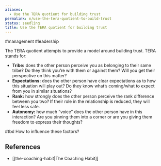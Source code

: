 ```yaml
---
aliases:
  - Use the TERA quotient for building trust
permalink: n/use-the-tera-quotient-to-build-trust
status: seedling
title: Use the TERA quotient for building trust
---
```

#management #leadership

The TERA quotient attempts to provide a model around building trust. TERA stands for:

- **Tribe:** does the other person perceive you as belonging to their same tribe? Do they think you’re with them or against them? Will you get their perspective on this matter?
- **Expectations:** does the other person have clear expectations as to how this situation will play out? Do they know what’s coming/what to expect from you in similar situations?
- **Rank:** how strongly does the other person perceive the rank difference between you two? If their role in the relationship is reduced, they will feel less safe.
- **Autonomy:** how much “voice” does the other person have in this interaction? Are you pinning them into a corner or are you giving them freedom to express their thoughts?

#tbd How to influence these factors?

## References

- [[the-coaching-habit|The Coaching Habit]]
